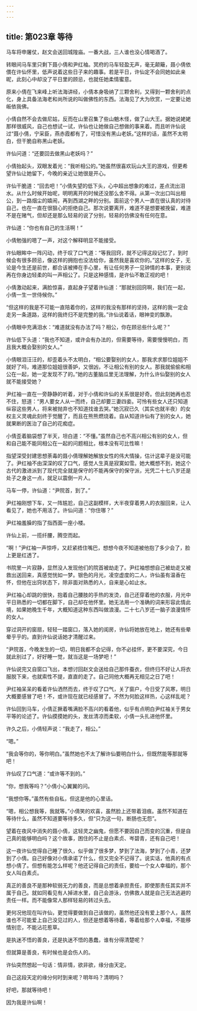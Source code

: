 ```yaml
---
---
---
```

title: 第023章 等待
---





马车将申屠仗，赵文会送回城隍庙。一番大战，三人谁也没心情喝酒了。

转眼间马车里只剩下聂小倩和尹红袖。冥府的马车轻盈无声，毫无颠簸，聂小倩依偎在许仙怀里，低声说着这些日子来的趣事。若是平日，许仙定不会同她如此亲昵，此刻心中却没了平日里的顾忌，也就任她柔情蜜意。

原来小倩在飞来峰上听法海讲经，小倩本身吸纳了三颗舍利，又得到一颗舍利的点化，身上具备法海老和尚所说的叫做佛性的东西。法海见了大为欣赏，一定要让她皈依我佛。

小倩自然不会去做尼姑，反而在山里召集了些山魈木怪，做了山大王。据她说姥姥那样很威风，自己也想试一试，许仙也让她做自己想做的事来着。而且听许仙说过“聂小倩，宁采臣，燕赤霞都有了，可惜没有黑山老妖。”这样的话，虽然不太明白，但干脆自称黑山老妖。

许仙问道：“还要回去做黑山老妖吗？”

小倩抬起头，双眼发着光：“我听相公的。”她虽然很喜欢玩山大王的游戏，但更希望许仙让她留下，今晚的亲近让她很是开心。

许仙干脆道：“回去吧！”小倩失望的低下头，心中超出想象的难过，差点流出泪水。从什么时候开始呢，明明离开的时候还没那么舍不得。从第一次出口叫出相公，到一路烟尘的嬉闹，再到西湖之畔的分别。面前这个男人一直在很认真的对待自己，也在一直在很狠心的拒绝自己。那次说要离开，难道不是想要被挽留，难道不是在赌气，但却还是那么轻易的说了分别，轻易的仿佛没有任何在意。

许仙道：“你也有自己的生活啊！”

小倩勉强的嗯了一声，对这个解释明显不能接受。

许仙眼眸中一阵闪动，终于叹了口气道：“等我回窍，就不记得这段记忆了，到时候会有很多顾忌，像这样的拥抱也没法给你，虽然我是喜欢你的。”这样的女子，无论是今生还是前世，都合该被捧在手心里，有让任何男子一见钟情的本事，更别说再在你身边轻柔的叫一声相公了。只是这种感情，是许仙不敢正视的吧！

小倩激动起来，满脸惊喜，直起身子望着许仙道：“那就别回窍啊，我们在一起，小倩一生一世侍候你。”

“但这样的我是不可能一直陪着你的，这样的我没有那样的坚持，这样的我一定会走另一条道路，这样的我终归不是完整的我。”许仙说着话，眼神变的飘渺。

小倩眼中充满泪水：“难道就没有办法了吗？相公，你在顾忌些什么呢？”

许仙低下头道：“我也不知道，或许会有办法的，但需要等待，需要慢慢明白，而且我大概会娶别的女人。”

小倩眼泪汪汪的，却歪着头不太明白，“相公要娶别的女人，那我求求那位姐姐不就好了吗，难道那位姐姐很善妒，又很凶，不让相公有别的女人。那我就偷偷和相公在一起，她一定发现不了的。”她的古董脑瓜里无法理解，为什么许仙娶别的女人就不能接受她？

尹红袖一直在一旁静静的听着，对于小倩和许仙的关系很是好奇。但此刻她再也忍不住，怒道：“男人要女人从一而终，自己却要三妻四妾。可怜有些女人还只知道纵容这些男人，将来被抛弃也不知道找谁去哭。”她沉寂已久（其实也就半夜）的女权主义灵魂此刻终于觉醒了，而且在熊熊燃烧着。自从知道许仙有了别的女人，她就果断的医治了自己的花痴症。

小倩歪着脑袋想了半天，坦白道：“不懂。”虽然自己也不高兴相公有别的女人，但和自己能不能同相公在一起的问题相比，根本没有可比性嘛！

指望深受封建思想荼毒的聂小倩理解她解放女性的伟大情操，估计这辈子是没可能了。尹红袖不由深深的叹了口气，感觉人生真是寂寞如雪。她大概想不到，她这个古代的激进派到了现代完全就是保守的不能再保守的保守派，光凭二十七八岁还是处子之身这一点，就足以震倒一片人。

马车一停，许仙道：“尹院首，到了。”

尹红袖刚想下车，又一阵尴尬，自己这副模样，大半夜穿着男人的衣服回来，让人看见了，她也不用活了。许仙问道：“你住哪？”

尹红袖羞臊的指了指西面一座小楼。

许仙上前，一揽纤腰，腾空而起。

“啊！”尹红袖一声惊呼，又赶紧捂住嘴巴，想想今夜不知道被他抱了多少会了，脸上更是红透了。

书院里一片寂静，显然没人发现他们的院首被劫走了。尹红袖想想自己被劫走又被救出送回来，真感觉恍如一梦。银色的月光，凌空虚度的二人，许仙虽有温香在怀，但他在出窍状态下，除非面对熟悉的人，自来是心如止水。

尹红袖心却跳的很快，抱着自己腰肢的手热的发烫，自己还穿着他的衣服，月光中平日熟悉的一切都在脚下，自己却在他怀里。她无法用一个准确的词来形容此情此境，如果她晚生千年，大概知道这种东西叫做浪漫。二十七八岁还一脑子浪漫情怀的女人。

穿过洞开的窗扇，轻轻一踏窗口，落入她的闺房，许仙将她放在地上，她还有些晕晕乎乎的。直到许仙说话她才清醒过来。

“尹院首，今晚发生的一切，明日我都不会记得，你不必挂怀，更不要深究，今日就此别过了，好好睡一觉，就当这是一场梦吧！”

许仙说完又自窗口飞出，本想讨回赵文会送给自己那件蚕衣，但终归不好让人将衣服脱下来，也就索性不提，直直的走了。自己同他大概再无相见之日了吧！

尹红袖呆呆的看着许仙洒然而去，终于叹了口气，关了窗户，今日受了风寒，明日大概要感冒了吧！不，或许现在就已经感冒了。不然为何脸这样热，心这样乱呢？

许仙回到马车，小倩正撅着嘴满脸不高兴的看着他，似乎有点明白尹红袖关于男女平等的论述了。许仙摸摸她的头，发丝清凉而柔软，小倩一头扎进他怀里。

许久之后，小倩轻声说：“我走了，相公。”

“嗯。”

“我会等你的，等你明白。”虽然她也不太了解许仙要明白什么，但既然能等那就等吧！

许仙叹了口气道：“或许等不到的。”

“你，想我等吗？”小倩小心翼翼的问。

“我想你等。”虽然有些自私，但这是他的心里话。

“嗯，相公想我等，我就等。”小倩笑的欢喜，虽然脸上还带着泪痕。虽然不知道在等待什么，虽然不知道要等待多久，但“只为这一句，断肠也无怨”。

望着在夜风中消失的聂小倩，这轻灵之幽鬼，但愿不要因自己而变的沉重，但是自己真的能够明白吗？这个故事，困住的不止是白素贞、岑碧青，还有自己吧！

这一夜许仙觉得自己睡了很久，似乎做了很多梦，梦到了法海，梦到了小青，还梦到了小倩。自己好像对小倩承诺了什么，但又完全不记得了。说实话，他真的有点想小倩了。但想有能怎么样呢？他还记得自己的责任，要给一个女人幸福的，那个女人叫白素贞。

真正的善良不是那种软弱无力的善良，而是总想着承担责任，即使那责任其实并不属于自己。就如同看见有人掉进水里，自己会游泳，仿佛救人就是自己无法逃避的责任一样。而不能像常人那样轻易的转过头去。

更何况他现在叫许仙，更觉得要做到自己该做的，虽然他还没有爱上那个人，虽然谁也不可能爱上自己没见过的人，但还是想着等待着，等着给那个人幸福，不能移情别恋，不能沾花惹草。

是执迷不悟的善良，还是执迷不悟的愚蠢，谁有分得清楚呢？

但就算是善良，有时候也是会伤人的。

许仙突然想起一句话：情非情，欲非欲，缘分由天定。

自己这段天定的缘分何时到来呢？明年吗？清明吗？

好吧，那就等待吧！

因为我是许仙啊！
